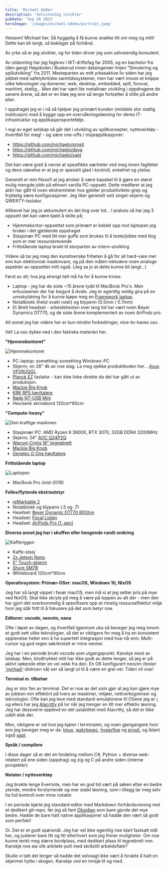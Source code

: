 ```yaml
---
title: 'Michael Odden'
description: 'Selvstendig utvikler'
pubDate: 'Sep 26 2023'
heroImage: '/images/michael-odden/portrait.jpeg'
---
```









<Question1/>

Heisann! Michael her. Så hyggelig å få kunne snakke litt om meg og mitt! Dette kan bli langt, så beklager på forhånd.

Av yrke så er jeg utvikler, og for tiden driver jeg som selvstendig konsulent.

Av utdanning har jeg fagbrev i IKT-driftsfag far 2005, og en bachelor fra (den gang) Høgskolen i Buskerud innen dataingeniør-linjen "Simulering og spillutvikling" fra 2011. Mesteparten av mitt yrkesaktive liv siden har jeg jobbet med safetykritiske sanntidssystemer, men har vært innom et knippe ulike teknologier og domener; web, desktop, embedded, spill, forsvar, maritimt, statlig... Men det har vært lite metallnær utvikling i oppdragene de senere årene, så det er en kløe jeg enn så lenge fortsetter å stille på andre plan.

I oppdraget jeg er i nå så hjelper jeg primært kunden (middels stor statlig institusjon) med å bygge opp en overvåkningsløsning for deres IT-infrastruktur og applikasjonsportefølje.

I regi av eget selskap så går det i utvikling av spillkonsepter, nytteverktøy - ihvertfall for meg! - og sære one-offs / nisjeapplikasjoner:

* https://github.com/michaelo/prosit
* https://github.com/michaelo/daya
* https://github.com/michaelo/sapt

Det kan være greit å nevne at spesifikke særheter ved meg innen fagfeltet og dens utøvelse er at jeg er spesielt glad i kontroll, enkelhet og ytelse.

<Question2/>

Generelt er min filosofi at jeg ønsker å være kapabel til å gjøre en størst mulig mengde jobb på ethvert vanilla PC-oppsett. Dette medfører at jeg aldri har gått til noen ekstremiteter hva gjelder produktivitets-grep og fryktelig sære konfigurasjoner. Jeg liker generelt sett singel-skjerm og QWERTY-tastatur.

Allikevel har jeg jo akkumulert en del ting over tid... I praksis så har jeg 3 oppsett det kan være kjekt å skille på;

* Hjemmekontor-oppsettet som primært er koblet opp mot laptopen jeg bruker i det gjeldende oppdraget
* Stasjonær PC med litt mer guffe som brukes til å teste/jobbe med ting som er mer ressurskrevende
* Frittstående laptop brukt til storparten av intern-utvikling

Videre så tar jeg meg den kunstneriske friheten å gå for all hard-vare mer enn kun elektronisk maskinvare, og på den måten inkludere noen analoge aspekter av oppsettet mitt også. (Jeg sa jo at dette kunne bli langt...)

Først av alt; hva jeg _strengt tatt_ må ha for å kunne trives:

* Laptop - jeg har de siste ~15 årene tydd til MacBook Pro's. Men entusiasmen der har begynt å dvale. Jeg er egentlig veldig gira på en unnskyldning for å kunne kjøpe meg en [Framework laptop](https://frame.work/products/laptop16-diy-amd-7040).
* Notatblokk (helst svakt rutet) og blypenn (0.5mm / 0.7mm)
* Et ålreit headset - arbeidshesten over lang tid har vært noen Beyer Dynamics DT770, og de siste årene komplementert av noen AirPods pro.

Alt annet jeg har videre her er kun mindre forbedringer, nice-to-haves osv.

Vel! La oss dykke ned i den faktiske materien her.

**"Hjemmekontoret"**

<img src='/images/michael-odden/oppsett_hjemmekontor.jpeg' alt="Hjemmekontoret"/>

* PC-laptop: something-something Windows-PC
* Skjerm; en 28" 4k av noe slag. La meg sjekke produktkoden her... [Asus VP28UQGL](https://www.asus.com/displays-desktops/monitors/gaming/vp28uqgl/)
* [Planck EZ](https://blog.zsa.io/2307-goodbye-planck-ez/) tastatur - kan ikke linke direkte da det har gått ut av produksjon.
* [Mackie Big Knob](https://mackie.com/intl/products/studio-monitoring/big-knob-series/big_knob_passive.html)
* [KRK RP5 høyttalere](https://www.krkmusic.com/Studio-Monitors/ROKIT-5-G4)
* [Røde NT-USB Mini](https://rode.com/en/microphones/usb/nt-usb-mini)
* Hev/senk skrivebord 120cm\*60cm

**"Compute-heavy"**

<img src="/images/michael-odden/oppsett_compute.jpeg" alt="Den kraftige maskinen"/>

* Stasjonær PC: AMD Ryzen 9 3900X, RTX 3070, 32GB DDR4 3200MHz
* Skjerm; 24" [AOC Q24P2Q](https://aoc.com/uk/products/monitors/q24p2q)
* [Wacom Cintiq 16" tegnebrett](https://www.wacom.com/en-us/products/pen-displays/wacom-cintiq)
* [Mackie Big Knob](https://mackie.com/intl/products/studio-monitoring/big-knob-series/big_knob_passive.html)
* [Genelec G One høyttalere](https://www.genelec.com/g-one)


**Frittstående laptop**

<img src='/images/michael-odden/oppsett_laptop.jpeg' alt="Laptopen"/>

* MacBook Pro (mid-2018)

**Felles/flytende ekstrautstyr**
* [reMarkable 2](https://remarkable.com/store/remarkable-2)
* Notatblokk og blypenn (.5 og .7)
* Headset: [Beyer Dynamic DT770 80Ohm](https://global.beyerdynamic.com/dt-770-pro.html)
* Headset: [Focal Listen](https://www.focal.com/en/pro-audio/monitoring-speakers/professional-headphones/listen-professional)
* Headset: [AirPods Pro (1. gen)](https://www.apple.com/no/airpods-pro/)


**Diverse annet jeg har i skuffen eller hengende rundt omkring**

<img src='/images/michael-odden/kaffe.jpeg' alt="Kafferiggen"/>

* Kaffe-stasj
* [2x Jetson Nano](https://developer.nvidia.com/embedded/jetson-nano-developer-kit)
* [5" Touch-skjerm](https://www.seeedstudio.com/display.html)
* [Shure SM7B](https://www.shure.com/en-US/products/microphones/sm7b)
* Whiteboard 120cm\*90cm









<Question3/>

**Operativsystem: Primær-OSer: macOS, Windows 10, NixOS**

Jeg har så langt vippet i favør macOS, men må si at jeg setter pris på mye ved NixOS. Skal ikke skryte på meg å være på toppen av alt der - men den har gjort det overkommelig å spesifisere opp et rimelig ressurseffektivt miljø hvor jeg står fritt til å fokusere på det som betyr noe.

**Editorer: vscode, neovim, nano**

Ofte i løpet av dagen, og ihvertfall igjennom uka så beveger jeg meg innom et godt sett ulike teknologier, så det er viktigere for meg å ha en konsistent opplevelse heller enn å ha supertett integrasjon med hva-nå-enn. Multi-cursor og god regex søk/erstatt er mine venner.

Jeg har i en periode brukt vscode som utgangspunkt. Kanskje mest av latskap. Men, blodtrykket mitt har ikke godt av dette lenger, så jeg er på aktivt søkende etter en vei vekk fra den. En OK konfigurert neovim (tester ['nvchad'](https://github.com/NvChad/NvChad)-distroen nå) ser så langt ut til å være en grei vei. Tiden vil vise!

**Terminal m. tilbehør**

Jeg er stor fan av terminal. Det er noe av det som gjør at jeg kan gjøre mye av jobben min effektivt på tvers av maskiner, miljøer, nettverksgrenser og teknologier. Ofte kan jeg leve med standard-emulatorene til OSene jeg er i, og ellers har jeg [Alacritty](https://github.com/alacritty/alacritty) på lur når jeg trenger en litt mer effektiv løsning. Jeg har dessverre opplevd en del ustabilitet med Alacritty, så det er ikke udelt elsk der.

Men, viktigere er vel _hva_ jeg kjører i terminalen, og noen gjengangere hvor enn jeg beveger meg er da: [tmux](https://github.com/tmux/tmux/wiki), [watchexec](https://github.com/watchexec/watchexec), [hyperfine](https://github.com/sharkdp/hyperfine) og [prosit](https://github.com/michaelo/prosit), og iblant også [sapt](https://github.com/michaelo/sapt).

**Språk / compilere**

I disse dager så er det en fordeling mellom C#, Python + diverse web-relatert på ene siden (oppdrag) og zig og C på andre siden (interne prosjekter).

**Notater / nytteverktøy**

Jeg brukte lenge Evernote, men har en god tid vært på søken etter en bedre ytende, mindre forstyrrende og mer stabil løsning, som i tillegg lar meg selv ha full kontroll over mine notater.

I en periode kjørte jeg standard editor med Markdown-forhåndsvisning mot et dedikert git-repo, før jeg så fant [Obsidian](https://obsidian.md/) som bare gjorde det mye bedre. Hadde de bare hatt native applikasjoner så hadde den vært så godt som perfekt!

<Question4/>

Oi. Det er et godt spørsmål. Jeg har vel ikke egentlig noe klart fastsatt mål her, og justerer bare litt og litt etterhvert som jeg finner muligheter. Om noe kunne tenkt meg større bordplass, med dedikert plass til tegnebrett mm. Kanskje noe ala slik arkitekt-pult med skråstilt arbeidsflate?

Skulle vi tatt det lenger så hadde det selvsagt ikke vært å forakte å hatt en skjermet hytte i skogen. Kanskje ved en innsjø til og med.
